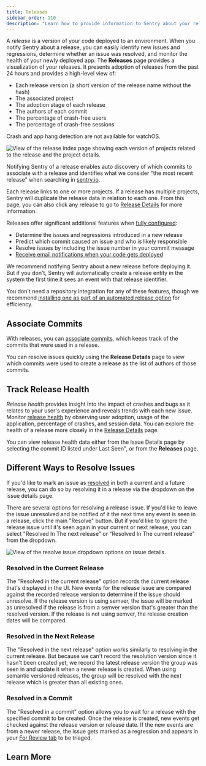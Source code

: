 ```yaml
---
title: Releases
sidebar_order: 110
description: "Learn how to provide information to Sentry about your releases to determine regressions and resolve issues quickly."
---
```


A _release_ is a version of your code deployed to an environment. When you notify Sentry about a <SandboxLink scenario="oneRelease" projectSlug="react">release</SandboxLink>, you can easily identify new issues and regressions, determine whether an issue was resolved, and monitor the health of your newly deployed app. The **Releases** page provides a visualization of your releases. It presents adoption of releases from the past 24 hours and provides a high-level view of:

- Each release version (a short version of the release name without the hash)
- The associated project
- The adoption stage of each release
- The authors of each commit
- The percentage of crash-free users
- The percentage of crash-free sessions

<Note>

Crash and app hang detection are not available for watchOS.

</Note>

![View of the release index page showing each version of projects related to the release and the project details.](./img/release_index.png)

Notifying Sentry of a release enables auto discovery of which commits to associate with a release and identifies what we consider "the most recent release" when searching in [sentry.io](https://sentry.io).

Each release links to one or more projects. If a release has multiple projects, Sentry will duplicate the release data in relation to each one. From this page, you can also click any release to go to [Release Details](/product/releases/release-details/) for more information.

Releases offer significant additional features when [fully configured](/product/releases/setup/):

- Determine the issues and regressions introduced in a new release
- Predict which commit caused an issue and who is likely responsible
- Resolve issues by including the issue number in your commit message
- [Receive email notifications when your code gets deployed](/product/alerts/notifications/#deploy-notifications)

<Note>

We recommend notifying Sentry about a new release before deploying it. But if you don't, Sentry will automatically create a release entity in the system the first time it sees an event with that release identifier.

</Note>

You don't need a repository integration for any of these features, though we recommend [installing one as part of an automated release option](/product/releases/setup/release-automation/) for efficiency.

## Associate Commits

With releases, you can [associate commits](/product/releases/associate-commits/), which keeps track of the commits that were used in a release.

You can resolve issues quickly using the **Release Details** page to view which commits were used to create a release as the list of authors of those commits.

## Track Release Health

_Release health_ provides insight into the impact of crashes and bugs as it relates to your user's experience and reveals trends with each new issue. Monitor [release health](/product/releases/health/) by observing user adoption, usage of the application, percentage of crashes, and session data. You can explore the health of a release more closely in the [Release Details](/product/releases/release-details/) page.

You can view release health data either from the <SandboxLink scenario="oneIssue" projectSlug="react">Issue Details</SandboxLink> page by selecting the commit ID listed under Last Seen", or from the **Releases** page.

## Different Ways to Resolve Issues

If you'd like to mark an issue as [resolved](/product/issues/states-triage/#resolve) in both a current and a future release, you can do so by resolving it in a release via the dropdown on the issue details page.

There are several options for resolving a release issue. If you'd like to leave the issue unresolved and be notified of it the next time any event is seen in a release, click the main "Resolve" button. But if you'd like to ignore the release issue until it's seen again in your current or next release, you can select "Resolved In The next release" or "Resolved In The current release" from the dropdown.

![View of the resolve issue dropdown options on issue details.](./img/resolved_in_options.png)

### Resolved in the Current Release

The "Resolved in the current release" option records the current release that's displayed in the UI. New events for the release issue are compared against the recorded release version to determine if the issue should unresolve. If the release version is using semver, the issue will be marked as unresolved if the release is from a semver version that's greater than the resolved version. If the release is not using semver, the release creation dates will be compared.

### Resolved in the Next Release

The "Resolved in the next release" option works similarly to resolving in the current release. But because we can't record the resolution version since it hasn't been created yet, we record the latest release version the group was seen in and update it when a newer release is created. When using semantic versioned releases, the group will be resolved with the next release which is greater than all existing ones.

### Resolved in a Commit

The "Resolved in a commit" option allows you to wait for a release with the specified commit to be created. Once the release is created, new events get checked against the release version or release date. If the new events are from a newer release, the issue gets marked as a regression and appears in your [For Review tab](/product/issues/states-triage/) to be triaged.

## Learn More

<PageGrid />
